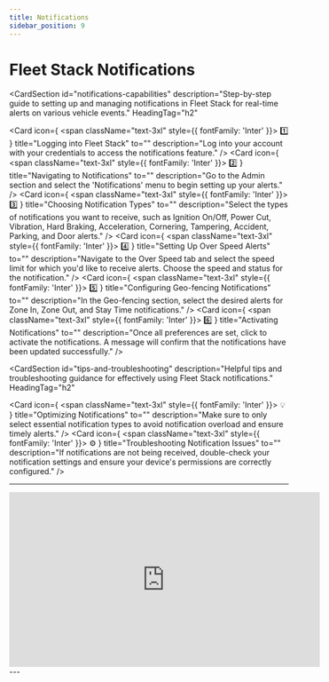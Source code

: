 ```yaml
---
title: Notifications
sidebar_position: 9
---
```


# Fleet Stack Notifications

<CardSection
  id="notifications-capabilities"
  description="Step-by-step guide to setting up and managing notifications in Fleet Stack for real-time alerts on various vehicle events."
  HeadingTag="h2"
>
  <Card
    icon={
      <span className="text-3xl" style={{ fontFamily: 'Inter' }}>
        1️⃣
      </span>
    }
    title="Logging into Fleet Stack"
    to=""
    description="Log into your account with your credentials to access the notifications feature."
  />
  <Card
    icon={
      <span className="text-3xl" style={{ fontFamily: 'Inter' }}>
        2️⃣
      </span>
    }
    title="Navigating to Notifications"
    to=""
    description="Go to the Admin section and select the 'Notifications' menu to begin setting up your alerts."
  />
  <Card
    icon={
      <span className="text-3xl" style={{ fontFamily: 'Inter' }}>
        3️⃣
      </span>
    }
    title="Choosing Notification Types"
    to=""
    description="Select the types of notifications you want to receive, such as Ignition On/Off, Power Cut, Vibration, Hard Braking, Acceleration, Cornering, Tampering, Accident, Parking, and Door alerts."
  />
  <Card
    icon={
      <span className="text-3xl" style={{ fontFamily: 'Inter' }}>
        4️⃣
      </span>
    }
    title="Setting Up Over Speed Alerts"
    to=""
    description="Navigate to the Over Speed tab and select the speed limit for which you'd like to receive alerts. Choose the speed and status for the notification."
  />
  <Card
    icon={
      <span className="text-3xl" style={{ fontFamily: 'Inter' }}>
        5️⃣
      </span>
    }
    title="Configuring Geo-fencing Notifications"
    to=""
    description="In the Geo-fencing section, select the desired alerts for Zone In, Zone Out, and Stay Time notifications."
  />
  <Card
    icon={
      <span className="text-3xl" style={{ fontFamily: 'Inter' }}>
        6️⃣
      </span>
    }
    title="Activating Notifications"
    to=""
    description="Once all preferences are set, click to activate the notifications. A message will confirm that the notifications have been updated successfully."
  />
</CardSection>

<CardSection
  id="tips-and-troubleshooting"
  description="Helpful tips and troubleshooting guidance for effectively using Fleet Stack notifications."
  HeadingTag="h2"
>
  <Card
    icon={
      <span className="text-3xl" style={{ fontFamily: 'Inter' }}>
        💡
      </span>
    }
    title="Optimizing Notifications"
    to=""
    description="Make sure to only select essential notification types to avoid notification overload and ensure timely alerts."
  />
  <Card
    icon={
      <span className="text-3xl" style={{ fontFamily: 'Inter' }}>
        ⚙️
      </span>
    }
    title="Troubleshooting Notification Issues"
    to=""
    description="If notifications are not being received, double-check your notification settings and ensure your device's permissions are correctly configured."
  />
</CardSection>

---

<div style={{ display: 'flex', justifyContent: 'center', marginTop: '20px' }}>
  <iframe
    width="560"
    height="315"
    src="https://www.youtube.com/embed/APReC1rvERA?si=seOigNytdteQxV5R"
    title="Scheduled Reports Management Tutorial"
    frameBorder="0"
    allow="accelerometer; autoplay; clipboard-write; encrypted-media; gyroscope; picture-in-picture"
    allowFullScreen
  ></iframe>
</div>
---
<head>
  <title>Fleet Stack Notifications</title>
  <meta
    name="description"
    content="A comprehensive guide to setting up and managing notifications in Fleet Stack, including vehicle event alerts, over-speed warnings, and geo-fencing notifications."
  />
</head>
